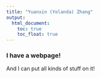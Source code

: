 ```yaml
---
title: "Yuanxin (Yolanda) Zhang"
output:
  html_document:
    toc: true
    toc_float: true
---
```


### I have a webpage!

And I can put all kinds of stuff on it!